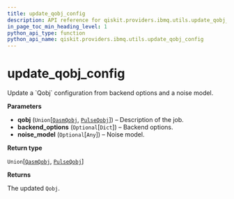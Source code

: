 ```yaml
---
title: update_qobj_config
description: API reference for qiskit.providers.ibmq.utils.update_qobj_config
in_page_toc_min_heading_level: 1
python_api_type: function
python_api_name: qiskit.providers.ibmq.utils.update_qobj_config
---
```


# update\_qobj\_config

<Function id="qiskit.providers.ibmq.utils.update_qobj_config" github="https://github.com/qiskit/qiskit-ibmq-provider/tree/stable/0.7/qiskit/providers/ibmq/utils/qobj_utils.py" signature="update_qobj_config(qobj, backend_options=None, noise_model=None)">
  Update a `Qobj` configuration from backend options and a noise model.

  **Parameters**

  *   **qobj** (`Union`\[[`QasmQobj`](qiskit.qobj.QasmQobj "qiskit.qobj.qasm_qobj.QasmQobj"), [`PulseQobj`](qiskit.qobj.PulseQobj "qiskit.qobj.pulse_qobj.PulseQobj")]) – Description of the job.
  *   **backend\_options** (`Optional`\[`Dict`]) – Backend options.
  *   **noise\_model** (`Optional`\[`Any`]) – Noise model.

  **Return type**

  `Union`\[[`QasmQobj`](qiskit.qobj.QasmQobj "qiskit.qobj.qasm_qobj.QasmQobj"), [`PulseQobj`](qiskit.qobj.PulseQobj "qiskit.qobj.pulse_qobj.PulseQobj")]

  **Returns**

  The updated `Qobj`.
</Function>

